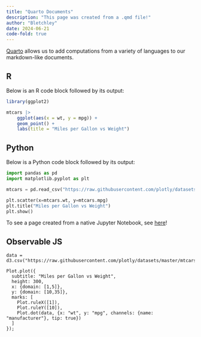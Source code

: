 ```yaml
---
title: "Quarto Documents"
description: "This page was created from a .qmd file!"
author: "Bletchley"
date: 2024-06-21
code-fold: true
---
```


[Quarto](https://quarto.org/) allows us to add computations from a variety of languages to our markdown-like documents.

## R
Below is an R code block followed by its output:
```r
library(ggplot2)

mtcars |>
    ggplot(aes(x = wt, y = mpg)) +
    geom_point() +
    labs(title = "Miles per Gallon vs Weight")
```

## Python
Below is a Python code block followed by its output:
```python
import pandas as pd
import matplotlib.pyplot as plt

mtcars = pd.read_csv("https://raw.githubusercontent.com/plotly/datasets/master/mtcars.csv")

plt.scatter(x=mtcars.wt, y=mtcars.mpg)
plt.title("Miles per Gallon vs Weight")
plt.show()
```

To see a page created from a native Jupyter Notebook, see [here](jupyter-in-quarto.ipynb)!

## Observable JS
```ojs
data = d3.csv("https://raw.githubusercontent.com/plotly/datasets/master/mtcars.csv")

Plot.plot({
  subtitle: "Miles per Gallon vs Weight",
  height: 300,
  x: {domain: [1,5]},
  y: {domain: [10,35]},
  marks: [
    Plot.ruleX([1]),
    Plot.ruleY([10]),
    Plot.dot(data, {x: "wt", y: "mpg", channels: {name: "manufacturer"}, tip: true})
  ]
});
```